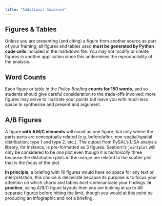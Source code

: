 ```yaml
---
title: "Additional Guidance"
---
```


## Figures & Tables

Unless you are presenting (and citing) a figure from another source as part of your framing, all figures and tables used **must be generated by Python code cells** included in the markdown file. You may not modify or create figures in another application since this undermines the reproducibility of the analysis.

## Word Counts

Each figure or table in the *Policy Briefing* **counts for 150 words**, and so students should give careful consideration to the trade-offs involved: more figures may serve to illustrate your points but leave you with much less space to synthesise and present and argument.

## A/B Figures

A figure **with A/B/C elements** will count as one figure, but only where the parts parts are conceptually related (e.g. before/after; non-spatial/spatial distribution; type 1 and type 2; etc.). The output from PySAL's LISA analysis library, for instance, is pre-formatted as 3 figures. Seaborn's `jointplot` will only be considered to be *one* plot even though it is *technically* three because the distribution plots in the margin are related to the scatter plot that is the focus of the plot.

**In principle**, a briefing with 16 figures would have no space for any text or interpretation; this choice is deliberate because its purpose is to focus your attention on which charts and tables *best*-communicate your findings. **In practice**, using A/B/C figure layouts then you are looking at up to 48 separate figures before hitting the limit, though you would at this point be producing an infographic and not a briefing.
